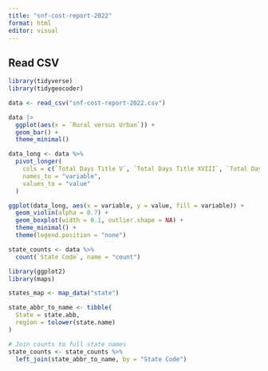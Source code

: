 ```yaml
---
title: "snf-cost-report-2022"
format: html
editor: visual
---
```


## Read CSV

```r
library(tidyverse)
library(tidygeocoder)

data <- read_csv("snf-cost-report-2022.csv")
```

```r
data |>
  ggplot(aes(x = `Rural versus Urban`)) +
  geom_bar() +
  theme_minimal()
```

```r
data_long <- data %>%
  pivot_longer(
    cols = c(`Total Days Title V`, `Total Days Title XVIII`, `Total Days Title XIX`),   # Replace with your real column names
    names_to = "variable",
    values_to = "value"
  )
```

```r
ggplot(data_long, aes(x = variable, y = value, fill = variable)) +
  geom_violin(alpha = 0.7) +
  geom_boxplot(width = 0.1, outlier.shape = NA) + 
  theme_minimal() +
  theme(legend.position = "none")
```

```r
state_counts <- data %>%
  count(`State Code`, name = "count")

```

```r
library(ggplot2)
library(maps)

states_map <- map_data("state")

```

```r
state_abbr_to_name <- tibble(
  State = state.abb,
  region = tolower(state.name)
)

# Join counts to full state names
state_counts <- state_counts %>%
  left_join(state_abbr_to_name, by = "State Code")

```
